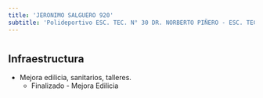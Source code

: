 ```yaml
---
title: 'JERONIMO SALGUERO 920'
subtitle: 'Polideportivo ESC. TEC. N° 30 DR. NORBERTO PIÑERO - ESC. TEC. N° 30 DR. NORBERTO PIÑERO'
---
```


#
## Infraestructura

* Mejora edilicia, sanitarios, talleres. 
    + Finalizado - Mejora Edilicia 



